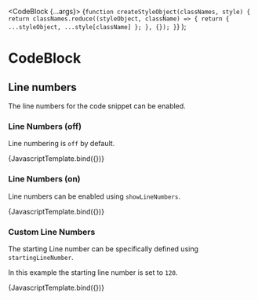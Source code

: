 

<Meta title="Components/CodeBlock/Line Numbering" component={CodeBlock} />

  <CodeBlock {...args}>
    {`function createStyleObject(classNames, style) {
    return classNames.reduce((styleObject, className) => {
      return { ...styleObject, ...style[className] };
    }, {});
  }`}
  </CodeBlock>
);

# CodeBlock

## Line numbers

The line numbers for the code snippet can be enabled.

### Line Numbers (off)

Line numbering is `off` by default.

<Canvas>
  <Story name="Line Numbering (off)" args={{ language: 'javascript' }}>
    {JavascriptTemplate.bind({})}
  </Story>
</Canvas>

### Line Numbers (on)

Line numbers can be enabled using `showLineNumbers`.

<Canvas>
  <Story
    name="Line Numbering (on)"
    args={{ showLineNumbers: true, language: 'markup' }}
  >
    {JavascriptTemplate.bind({})}
  </Story>
</Canvas>

### Custom Line Numbers

The starting Line number can be specifically defined using `startingLineNumber`.

In this example the starting line number is set to `120`.

<Canvas>
  <Story
    name="Custom Line Numbering"
    args={{
      showLineNumbers: true,
      startingLineNumber: 120,
      language: 'markup',
    }}
  >
    {JavascriptTemplate.bind({})}
  </Story>
</Canvas>
